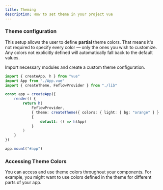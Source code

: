 ```yaml
---
title: Theming
description: How to set theme in your project vue
---
```



### Theme configuration

This setup allows the user to define **partial** theme colors. That means it's
not required to specify every color — only the ones you wish to customize. Any
colors not explicitly defined will automatically fall back to the default
values.

Import necessary modules and create a custom theme configuration.

```ts
import { createApp, h } from "vue"
import App from "./App.vue"
import { createTheme, FeflowProvider } from "./lib"

const app = createApp({
	render() {
		return h(
			FeflowProvider,
			{ theme: createTheme({ colors: { light: { bg: "orange" } } }) },
			{
				default: () => h(App)
			}
		)
	}
})

app.mount("#app")
```

### Accessing Theme Colors

You can access and use theme colors throughout your components. For example, you
might want to use colors defined in the theme for different parts of your app.

<PreviewTabs component="ThemeColorPreview" ext="vue">
	<ThemeColorWithWrapper client:load />
</PreviewTabs>
